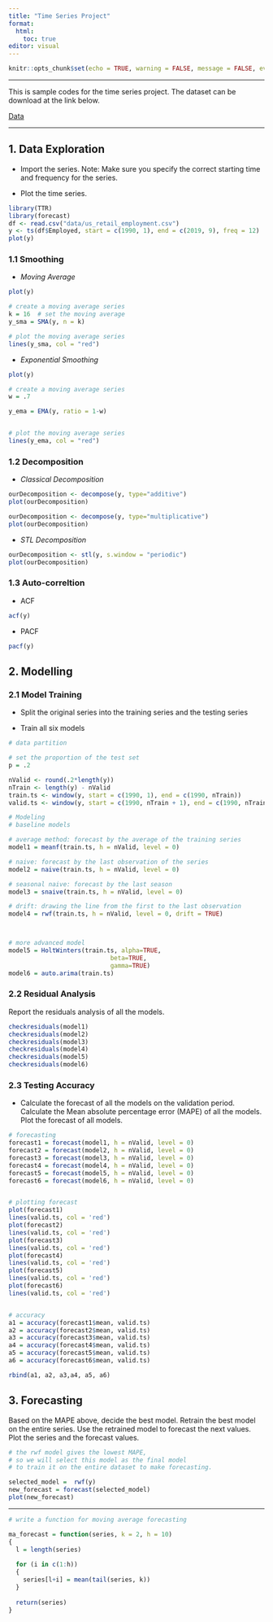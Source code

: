 ```yaml
---
title: "Time Series Project"
format: 
  html: 
    toc: true
editor: visual
---
```


```r
knitr::opts_chunk$set(echo = TRUE, warning = FALSE, message = FALSE, eval = TRUE)
```

------------------------------------------------------------------------

This is sample codes for the time series project.  The dataset can be download at the link below. 

[Data](data/us_retail_employment.csv)

------------------------------------------------------------------------

## 1. Data Exploration

-   Import the series. Note: Make sure you specify the correct starting time and frequency for the series.

-   Plot the time series.

```r
library(TTR)
library(forecast)
df <- read.csv("data/us_retail_employment.csv")
y <- ts(df$Employed, start = c(1990, 1), end = c(2019, 9), freq = 12)
plot(y)
```

### 1.1 Smoothing

-   *Moving Average*

```r
plot(y)

# create a moving average series
k = 16  # set the moving average 
y_sma = SMA(y, n = k)

# plot the moving average series
lines(y_sma, col = "red")
```

-   *Exponential Smoothing* 

```r
plot(y)

# create a moving average series
w = .7

y_ema = EMA(y, ratio = 1-w)


# plot the moving average series
lines(y_ema, col = "red")
```

### 1.2 Decomposition

-   *Classical Decomposition*

```r
ourDecomposition <- decompose(y, type="additive")
plot(ourDecomposition)
```

```r
ourDecomposition <- decompose(y, type="multiplicative")
plot(ourDecomposition)
```

-   *STL Decomposition*

```r
ourDecomposition <- stl(y, s.window = "periodic")
plot(ourDecomposition)
```

### 1.3 Auto-correltion

-   ACF

```r
acf(y)
```

-   PACF

```r
pacf(y)
```

## 2. Modelling

### 2.1 Model Training

-   Split the original series into the training series and the testing series

-   Train all six models

```r
# data partition

# set the proportion of the test set 
p = .2 

nValid <- round(.2*length(y))
nTrain <- length(y) - nValid
train.ts <- window(y, start = c(1990, 1), end = c(1990, nTrain))
valid.ts <- window(y, start = c(1990, nTrain + 1), end = c(1990, nTrain + nValid))

# Modeling
# baseline models

# average method: forecast by the average of the training series
model1 = meanf(train.ts, h = nValid, level = 0)

# naive: forecast by the last observation of the series
model2 = naive(train.ts, h = nValid, level = 0)

# seasonal naive: forecast by the last season
model3 = snaive(train.ts, h = nValid, level = 0)

# drift: drawing the line from the first to the last observation
model4 = rwf(train.ts, h = nValid, level = 0, drift = TRUE)



# more advanced model
model5 = HoltWinters(train.ts, alpha=TRUE, 
                            beta=TRUE, 
                            gamma=TRUE)
model6 = auto.arima(train.ts)

```

### 2.2 Residual Analysis

Report the residuals analysis of all the models.

```r
checkresiduals(model1)
checkresiduals(model2)
checkresiduals(model3)
checkresiduals(model4)
checkresiduals(model5)
checkresiduals(model6)
```

### 2.3 Testing Accuracy

-   Calculate the forecast of all the models on the validation period. Calculate the Mean absolute percentage error (MAPE) of all the models. Plot the forecast of all models. 

```r
# forecasting
forecast1 = forecast(model1, h = nValid, level = 0)
forecast2 = forecast(model2, h = nValid, level = 0)
forecast3 = forecast(model3, h = nValid, level = 0)
forecast4 = forecast(model4, h = nValid, level = 0)
forecast5 = forecast(model5, h = nValid, level = 0)
forecast6 = forecast(model6, h = nValid, level = 0)


# plotting forecast
plot(forecast1)
lines(valid.ts, col = 'red')
plot(forecast2)
lines(valid.ts, col = 'red')
plot(forecast3)
lines(valid.ts, col = 'red')
plot(forecast4)
lines(valid.ts, col = 'red')
plot(forecast5)
lines(valid.ts, col = 'red')
plot(forecast6)
lines(valid.ts, col = 'red')


# accuracy
a1 = accuracy(forecast1$mean, valid.ts)
a2 = accuracy(forecast2$mean, valid.ts)
a3 = accuracy(forecast3$mean, valid.ts)
a4 = accuracy(forecast4$mean, valid.ts)
a5 = accuracy(forecast5$mean, valid.ts)
a6 = accuracy(forecast6$mean, valid.ts)

rbind(a1, a2, a3,a4, a5, a6)
```

## 3. Forecasting

Based on the MAPE above, decide the best model. Retrain the best model on the entire series. Use the retrained model to forecast the next values. Plot the series and the forecast values.

```r
# the rwf model gives the lowest MAPE, 
# so we will select this model as the final model 
# to train it on the entire dataset to make forecasting.

selected_model =  rwf(y)
new_forecast = forecast(selected_model)
plot(new_forecast)
```

------------------------------------------------------------------------

```r
# write a function for moving average forecasting

ma_forecast = function(series, k = 2, h = 10)
{
  l = length(series)
  
  for (i in c(1:h))
  {
    series[l+i] = mean(tail(series, k))
  }
  
  return(series)
}

```


